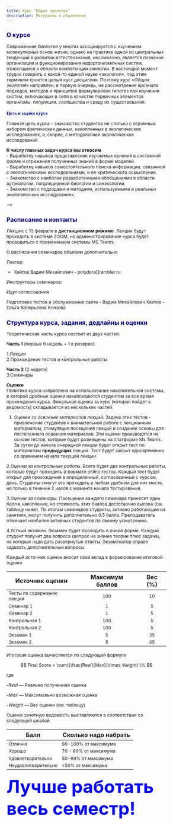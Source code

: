 ```yaml
---
title: Курс "Общая экология"
description: Материалы и объявления 
---
```


<style type="text/css">

body{ /* Normal  */
      font-size: 12px;
  }
td {  /* Table  */
  font-size: 12px;
}
h1.title {
  font-size: 18px;
  color: DarkBlue;
}
h1 { /* Header 1 */
  font-size: 16px;
  color: DarkBlue;
}
h2 { /* Header 2 */
    font-size: 16px;
  color: DarkBlue;
}
h3 { /* Header 3 */
  font-size: 12px;
  font-family: "Times New Roman", Times, serif;
  color: DarkBlue;
}
code.r{ /* Code block */
    font-size: 12px;
}
pre { /* Code block - determines code spacing between lines */
    font-size: 12px;
}
</style>


 
## О курсе
Современная биология у многих ассоциируется с изучением молекулярных основ жизни, однако на практике одной из центральных тенденций в развитии естествознания, несомненно, является познание организации и функционирования *надорганизменных* систем, относящихся к области компетенции экологии. В настоящий момент трудно говорить о какой-то единой науке «экологии», под этим термином кроется целый куст дисциплин. Поэтому курс «*Общая экология*» направлен, в первую очередь, на рассмотрение арсенала подходов, методов и принципов формулировок гипотез при изучении систем, включающих в себя в качестве первичных элементов организмы, популяции, сообщества и среду их существования.

### Цель и задачи курса
Главная цель курса - знакомство студентов не столько с огромным набором фактических данных, накопленных в экологических исследованиях, а, скорее, с методологией экологических исследований. 

**К числу главных задач курса мы относим**    
- Выработку навыков представления изучаемых явлений в системной форме и отражения полученных знаний в форме моделей.     
- Выработку навыков самостоятельного поиска информации, связанной с экологическими исследованиями, и ее критического осмысления.    
- Знакомство с наиболее разработанными обобщениями в области аутэкологии, популяционной биологии и синэкологии.    
- Знакомство с подходами и методами, используемыми в реальных экологических исследованиях.   


<!-- <!-- Версия для биологов --> -->

<!-- ## Расписание и контакты -->

<!-- Лекции: с 21 сентября по две пары в **дистанционном режиме**. Лекции будут проходить в системе ZOOM, но администрирование курса будет проводиться с применением системы MS Teams.  -->

<!-- О расписании семинаров объявим дополнительно -->

<!-- Лекторы:  -->

<!-- - Хайтов Вадим Михайлович - polydora[]rambler.ru -->
<!-- - Тиходеева Марина Юрьевна - marinaur[]list.ru  -->

<!-- Инструкторы семинаров: -->

<!-- - Мирин Денис Моисеевич (каф. Геоботаники) -->
<!-- - Мельницкий Станислав Игоревич (каф. Энтомологии) -->
<!-- - Чернова Елена Николаевна (каф. Прикладной экологии) -->
<!-- - Крапивин Владимир Александрович (каф. Зоологии беспозвоночных) -->
<!-- - Копцева Елена Михайловна (каф. Геоботаники) -->
<!-- - Кучеров Дмитрий Александрович (каф. Энтомологии) -->
<!-- - Гончар Анна Георгиевна (каф. Зоологии беспозвоночных) -->
<!-- - Иванов Михаил Валерьевич (Каф. Гидробиологии и ихтиологии) -->

<!-- Подготовка тестов и обслуживание сайта -->
<!-- - Вадим Михайлович Хайтов -->
<!-- - Ольга Валерьевна Князева -->

<!-- ## Структура курса, задания, дедлайны и оценки -->

<!-- Курс состоит из трех частей, реализуемых в два этапа. -->

<!-- **Этап 1** (первые 6 недель + 1 в резерве). -->

<!-- 1.Лекции    -->
<!-- 2.Самостоятельная работа    -->

<!-- **Этап 2** (7 недель)    -->
<!-- 3.Семинары  -->



<!-- **Оценки**    -->
<!-- Политика курса направлена на использование накопительной системы, в которой  дробные оценки накапливаются студентом за все время прохождения курса. Финальная оценка за курс (которая пойдет в ведомость) складывается из нескольких частей. -->


<!-- 1. *Оценки за освоение материалов лекций*. Задача этих тестов - привлечение студентов к внимательной работе с лекционным материалом, стимуляция посещения лекций и создание основы для постепенного освоения материалов. Эти оценки производятся на основе тестов, которые будут размещены на платформе Ms Teams. За сутки до начала очередной лекции будет открыт тест по материалам **предыдущих** лекций. Тест будет закрыт одновременно со временем начала текущей лекции.    -->


<!-- 2. *Оценки за самостоятельную работу*. Эти оценки будут выставлены за задания, связанные с самостоятельным изучением литературных источников. Всего будет предложено изучить три темы, каждая из которых будет завершаться тестом, состоящим из задач, решение которых требует знания осовенной литературы.     -->

<!-- 3.*Оценки за контрольные работы*. Всего будет две контрольные работы, которые будут проходить в формате online тестов, размещенных на платформе Stepik (или MS Teams). Каждый тест будет открыт для прохождения в определенный, согласованный с курсом, день. Студенты смогут его проходить в любом удобном для них месте, но только в течение 2 часов с момента начала тестирования.  -->

<!-- 4.*Оценки за семинары*. Посещение каждого семинара принесет один балл в накопление, но стоимость этих баалов достстаочно высока (см. таблицу ниже). По итогам семинаров студенты, активно работающие не занятиях, могут получить дополнительнo 0.5 балла. Преподаватель отмечает наиболее активных студентов по своему усмотрению.  -->

<!-- 4.*Устный экзамен*. Экзамен будет проходить в очной форме. Каждый студент получит два вопроса (вопрос на знание теории плюс задача), на которые надо дать развернутые ответы. Экзаменатор вправе задавать дополнительные вопросы.  -->



<!-- Каждый источник оценок вносит свой вклад в формирование итоговой оценки -->


<!-- | Источник оценки          	| Максимум баллов 	| Вес (%) 	| -->
<!-- |--------------------------	|:--------------:	|:-------:	| -->
<!-- | Тесты по содержанию лекций|       100      	|    1    	| -->
<!-- | Самостоятельная работа 1 	|       100      	|    1    	| -->
<!-- | Самостоятельная работа 2 	|       100      	|    1    	| -->
<!-- | Самостоятельная работа 3 	|       100      	|    1    	| -->
<!-- | Семинар 1                 	|        1       	|    3    	| -->
<!-- | Семинар 2                 	|        1       	|    3    	| -->
<!-- | Семинар 3                 	|        1       	|    3    	| -->
<!-- | Семинар 4                 	|        1       	|    3    	| -->
<!-- | Семинар 5                 	|        1       	|    3    	| -->
<!-- | Семинар 6                 	|        1       	|    3    	| -->
<!-- | Семинар 7                 	|        1       	|    3    	| -->
<!-- | Контрольная 1            	|       100      	|    2.5   	| -->
<!-- | Контрольная 2            	|       100      	|    2.5   	| -->
<!-- | Экзамен 1                	|        5       	|    35   	| -->
<!-- | Экзамен 2                	|        5       	|    35   	| -->


<!-- Итоговая оценка вычисляется по следующей формуле -->

<!-- $$ -->
<!-- Final Score = \sum({\frac{Real}{Max}}\times Weight) \% -->
<!-- $$ -->

<!-- где      -->

<!-- -$Real$ --- Реально полученная оценка    -->

<!-- -$Max$ --- Максимально возможная оценка    -->

<!-- -$Weight$ --- Вес оценки (см. таблицу)     -->


<!-- Оценки зачетную ведомость выставляются в соответствии со следующей шкалой -->

<!-- | Балл                	| Сколько надо набрать   	| -->
<!-- |---------------------	|------------------------	| -->
<!-- | Отлично             	| 90-100% от максимума 	| -->
<!-- | Хорошо              	| 70 - 89% от  максимума	| -->
<!-- | Удовлетворительно   	| 50-69% от максимума 	| -->
<!-- | Неудовлетворительно 	| <50% от максимума 	| -->


<!-- <font color='blue'> -->
<!-- <font size=18px> -->


<!-- **Лучше работать весь семестр!**   -->
<!-- </font> -->





<!-- Версия для биотехнологов -->

## Расписание и контакты

Лекции: с 13 февраля в **дистанционном режиме**. Лекции будут проходить в системе ZOOM, но администрирование курса будет проводиться с применением системы MS Teams. 

О расписании семинаров объявим дополнительно

Лектор: 

- Хайтов Вадим Михайлович - polydora[]rambler.ru

Инструкторы семинаров:

*Идут согласования* 
<!-- - Мирин Денис Моисеевич (каф. Геоботаники) -->
<!-- - Мельницкий Станислав Игоревич (каф. Энтомологии) -->
<!-- - Чернова Елена Николаевна (каф. Прикладной экологии) -->
<!-- - Крапивин Владимир Александрович (каф. Зоологии беспозвоночных) -->
<!-- - Копцева Елена Михайловна (каф. Геоботаники) -->
<!-- - Кучеров Дмитрий Александрович (каф. Энтомологии) -->
<!-- - Гончар Анна Георгиевна (каф. Зоологии беспозвоночных) -->
<!-- - Иванов Михаил Валерьевич (Каф. Гидробиологии и ихтиологии) -->

Подготовка тестов и обслуживание сайта
- Вадим Михайлович Хайтов
- Ольга Валерьевна Князева

## Структура курса, задания, дедлайны и оценки

Теоретическая часть курса состоит из двух частей.

**Часть 1** (первые 6 недель + 1 в резерве).

1.Лекции   
2.Прохождение тестов и контрольные работы   

**Часть  2** (2 недели)   
3.Семинары 



**Оценки**   
Политика курса направлена на использование накопительной системы, в которой  дробные оценки накапливаются студентом за все время прохождения курса. Финальная оценка за курс (которая пойдет в ведомость) складывается из нескольких частей.


1. *Оценки за освоение материалов лекций*. Задача этих тестов - привлечение студентов к внимательной работе с лекционным материалом, стимуляция посещения лекций и создание основы для постепенного освоения материалов. Эти оценки производятся на основе тестов, которые будут размещены на платформе Ms Teams. За сутки до начала очередной лекции будет открыт тест по материалам **предыдущих** лекций. Тест будет закрыт одновременно со временем начала текущей лекции.   


2.*Оценки за контрольные работы*. Всего будет две контрольные работы, которые будут проходить в формате online тестов. Каждый тест будет открыт для прохождения в определенный, согласованный с курсом, день. Студенты смогут его проходить в любом удобном для них месте, но только в течение 2 часов с момента начала тестирования. 

3.*Оценки за семинары*. Посещение каждого семинара принесет один балл в накопление, но стоимость этих баалов достстаочно высока (см. таблицу ниже). По итогам семинаров студенты, активно работающие на занятиях, могут получить дополнительнo 0.5 балла. Преподаватель отмечает наиболее активных студентов по своему усмотрению. 

4.*Устный экзамен*. Экзамен будет проходить в очной форме. Каждый студент получит два вопроса (вопрос на знание теории плюс задача), на которые надо дать развернутые ответы. Экзаменатор вправе задавать дополнительные вопросы. 



Каждый источник оценок вносит свой вклад в формирование итоговой оценки


| Источник оценки          	| Максимум баллов 	| Вес (%) 	|
|--------------------------	|:--------------:	|:-------:	|
| Тесты по содержанию лекций|       100      	|    10    	|
| Семинар 1                 	|        1       	|    5   	|
| Семинар 2                 	|        1       	|    5    	|
| Контрольная 1            	|       100      	|    5   	|
| Контрольная 2            	|       100      	|    5   	|
| Экзамен 1                	|        5       	|    35   	|
| Экзамен 2                	|        5       	|    35   	|


Итоговая оценка вычисляется по следующей формуле

$$
Final Score = \sum({\frac{Real}{Max}}\times Weight) \%
$$

где     

-$Real$ --- Реально полученная оценка   

-$Max$ --- Максимально возможная оценка   

-$Weight$ --- Вес оценки (см. таблицу)    


Оценки зачетную ведомость выставляются в соответствии со следующей шкалой

| Балл                	| Сколько надо набрать   	|
|---------------------	|------------------------	|
| Отлично             	| 90-100% от максимума 	|
| Хорошо              	| 70 - 89% от  максимума	|
| Удовлетворительно   	| 50-69% от максимума 	|
| Неудовлетворительно 	| <50% от максимума 	|


<font color='blue'>
<font size=14px>


**Лучше работать весь семестр!**  
</font>



